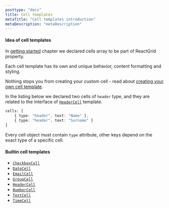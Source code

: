 ```yaml
---
posttype: "docs"
title: Cell templates
metaTitle: "Cell templates introduction"
metaDescription: "metaDescription"
---
```


#### Idea of cell templates

In [getting started](/docs/3.0/1-getting-started/) chapter we declared cells array to be part of ReactGrid property.

Each cell template has its own and unique behavior, content formatting and styling.

Nothing stops you from creating your custom cell - read about [creating your own cell template](/docs/3.0/5-create-your-own-cell-template/). 

In the listing below we declared two cells of `header` type, and they are related to the interface of [`HeaderCell`](/docs/3.0/4-cell-templates/6-HeaderCell/) 
template.

```ts
cells: [
    { type: "header", text: "Name" },
    { type: "header", text: "Surname" }
]
```

Every cell object must contain `type` attribute, other keys depend on the exact type of a specific cell.

#### Builtin cell templates

* [`CheckboxCell`](/docs/3.0/4-cell-templates/2-CheckboxCell/)
* [`DateCell`](/docs/3.0/4-cell-templates/3-DateCell/)
* [`EmailCell`](/docs/3.0/4-cell-templates/4-EmailCell/)
* [`GroupCell`](/docs/3.0/4-cell-templates/5-GroupCell/)
* [`HeaderCell`](/docs/3.0/4-cell-templates/6-HeaderCell/)
* [`NumberCell`](/docs/3.0/4-cell-templates/7-NumberCell/)
* [`TextCell`](/docs/3.0/4-cell-templates/8-TextCell/)
* [`TimeCell`](/docs/3.0/4-cell-templates/9-TimeCell/)